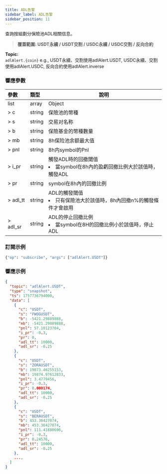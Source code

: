 ```yaml
---
title: ADL告警
sidebar_label: ADL告警
sidebar_position: 11
---
```


查詢按組劃分保險池ADL相關信息。
> **覆蓋範圍: USDT永續 / USDT交割 / USDC永續 / USDC交割 / 反向合約**

**Topic:**<br/>
`adlAlert.{coin}` e.g., USDT永續、交割使用adlAlert.USDT, USDC永續、交割使用adlAlert.USDC, 反向合約使用adlAlert.inverse

### 響應參數
| 參數 | 類型 | 說明|
|:----- |:-----|----- |
|list |array |Object |
|> c |string |保險池的幣種 |
|> s |string |交易对名称 |
|> b |string |保險基金的幣種數量 |
|> mb |string |8h保险池余额最大值 |
|> pnl |string |8h内symbol的Pnl |
|> i_pr |string |觸發ADL時的回撤閾值 <li>當symbol在8h內的盈虧回撤比例大於該值時，觸發ADL</li>|
|> pr |string |symbol在8h內的回撤比例 |
|> adl_tt |string |ADL的觸發閾值 <li>只有保險池大於該值時，8h內回撤n%的觸發條件才會啟用</li>|
|> adl_sr |string |ADL的停止回撤比例 <li>當symbol在8H的回撤比例小於該值時，停止ADL</li>|

### 訂閱示例

```python
{"op": "subscribe", "args": ["adlAlert.USDT"]}
```

### 響應示例

```json
{
  "topic": "adlAlert.USDT",
  "type": "snapshot",
  "ts": 1757736794000,
  "data": [
    {
      "c": "USDT",
      "s": "FWOGUSDT",
      "b": -5421.29889888,
      "mb": -5421.29889888,
      "pnl": 57.10123704,
      "i_pr": -0.3,
      "pr": 0,
      "adl_tt": 10000,
      "adl_sr": -0.25
    },
    {
      "c": "USDT",
      "s": "ZORAUSDT",
      "b": 19873.46255153,
      "mb": 19874.97612833,
      "pnl": 3.4779456,
      "i_pr": -0.3,
      "pr": 0.000174,
      "adl_tt": 10000,
      "adl_sr": -0.25
    },
    {
      "c": "USDT",
      "s": "BERAUSDT",
      "b": 453.36427074,
      "mb": 453.36427074,
      "pnl": 111.41880696,
      "i_pr": -0.3,
      "pr": 0.24576,
      "adl_tt": 10000,
      "adl_sr": -0.25
    },
    ...,
  ]
}
```
